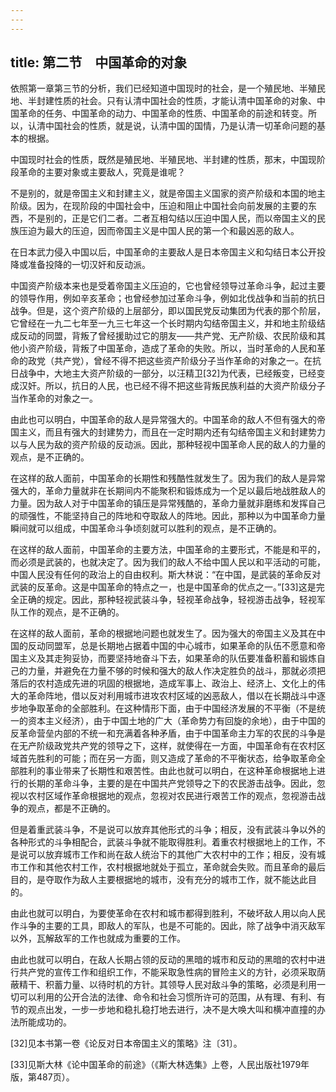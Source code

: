 ```yaml
---
---
---
```

title: 第二节　中国革命的对象
---




依照第一章第三节的分析，我们已经知道中国现时的社会，是一个殖民地、半殖民地、半封建性质的社会。只有认清中国社会的性质，才能认清中国革命的对象、中国革命的任务、中国革命的动力、中国革命的性质、中国革命的前途和转变。所以，认清中国社会的性质，就是说，认清中国的国情，乃是认清一切革命问题的基本的根据。

中国现时社会的性质，既然是殖民地、半殖民地、半封建的性质，那末，中国现阶段革命的主要对象或主要敌人，究竟是谁呢？

不是别的，就是帝国主义和封建主义，就是帝国主义国家的资产阶级和本国的地主阶级。因为，在现阶段的中国社会中，压迫和阻止中国社会向前发展的主要的东西，不是别的，正是它们二者。二者互相勾结以压迫中国人民，而以帝国主义的民族压迫为最大的压迫，因而帝国主义是中国人民的第一个和最凶恶的敌人。

在日本武力侵入中国以后，中国革命的主要敌人是日本帝国主义和勾结日本公开投降或准备投降的一切汉奸和反动派。

中国资产阶级本来也是受着帝国主义压迫的，它也曾经领导过革命斗争，起过主要的领导作用，例如辛亥革命；也曾经参加过革命斗争，例如北伐战争和当前的抗日战争。但是，这个资产阶级的上层部分，即以国民党反动集团为代表的那个阶层，它曾经在一九二七年至一九三七年这一个长时期内勾结帝国主义，并和地主阶级结成反动的同盟，背叛了曾经援助过它的朋友——共产党、无产阶级、农民阶级和其他小资产阶级，背叛了中国革命，造成了革命的失败。所以，当时革命的人民和革命的政党（共产党），曾经不得不把这些资产阶级分子当作革命的对象之一。在抗日战争中，大地主大资产阶级的一部分，以汪精卫[32]为代表，已经叛变，已经变成汉奸。所以，抗日的人民，也已经不得不把这些背叛民族利益的大资产阶级分子当作革命的对象之一。

由此也可以明白，中国革命的敌人是异常强大的。中国革命的敌人不但有强大的帝国主义，而且有强大的封建势力，而且在一定时期内还有勾结帝国主义和封建势力以与人民为敌的资产阶级的反动派。因此，那种轻视中国革命人民的敌人的力量的观点，是不正确的。

在这样的敌人面前，中国革命的长期性和残酷性就发生了。因为我们的敌人是异常强大的，革命力量就非在长期间内不能聚积和锻炼成为一个足以最后地战胜敌人的力量。因为敌人对于中国革命的镇压是异常残酷的，革命力量就非磨练和发挥自己的顽强性，不能坚持自己的阵地和夺取敌人的阵地。因此，那种以为中国革命力量瞬间就可以组成，中国革命斗争顷刻就可以胜利的观点，是不正确的。

在这样的敌人面前，中国革命的主要方法，中国革命的主要形式，不能是和平的，而必须是武装的，也就决定了。因为我们的敌人不给中国人民以和平活动的可能，中国人民没有任何的政治上的自由权利。斯大林说：“在中国，是武装的革命反对武装的反革命。这是中国革命的特点之一，也是中国革命的优点之一。”[33]这是完全正确的规定。因此，那种轻视武装斗争，轻视革命战争，轻视游击战争，轻视军队工作的观点，是不正确的。

在这样的敌人面前，革命的根据地问题也就发生了。因为强大的帝国主义及其在中国的反动同盟军，总是长期地占据着中国的中心城市，如果革命的队伍不愿意和帝国主义及其走狗妥协，而要坚持地奋斗下去，如果革命的队伍要准备积蓄和锻炼自己的力量，并避免在力量不够的时候和强大的敌人作决定胜负的战斗，那就必须把落后的农村造成先进的巩固的根据地，造成军事上、政治上、经济上、文化上的伟大的革命阵地，借以反对利用城市进攻农村区域的凶恶敌人，借以在长期战斗中逐步地争取革命的全部胜利。在这种情形下面，由于中国经济发展的不平衡（不是统一的资本主义经济），由于中国土地的广大（革命势力有回旋的余地），由于中国的反革命营垒内部的不统一和充满着各种矛盾，由于中国革命主力军的农民的斗争是在无产阶级政党共产党的领导之下，这样，就使得在一方面，中国革命有在农村区域首先胜利的可能；而在另一方面，则又造成了革命的不平衡状态，给争取革命全部胜利的事业带来了长期性和艰苦性。由此也就可以明白，在这种革命根据地上进行的长期的革命斗争，主要的是在中国共产党领导之下的农民游击战争。因此，忽视以农村区域作革命根据地的观点，忽视对农民进行艰苦工作的观点，忽视游击战争的观点，都是不正确的。

但是着重武装斗争，不是说可以放弃其他形式的斗争；相反，没有武装斗争以外的各种形式的斗争相配合，武装斗争就不能取得胜利。着重农村根据地上的工作，不是说可以放弃城市工作和尚在敌人统治下的其他广大农村中的工作；相反，没有城市工作和其他农村工作，农村根据地就处于孤立，革命就会失败。而且革命的最后目的，是夺取作为敌人主要根据地的城市，没有充分的城市工作，就不能达此目的。

由此也就可以明白，为要使革命在农村和城市都得到胜利，不破坏敌人用以向人民作斗争的主要的工具，即敌人的军队，也是不可能的。因此，除了战争中消灭敌军以外，瓦解敌军的工作也就成为重要的工作。

由此也就可以明白，在敌人长期占领的反动的黑暗的城市和反动的黑暗的农村中进行共产党的宣传工作和组织工作，不能采取急性病的冒险主义的方针，必须采取荫蔽精干、积蓄力量、以待时机的方针。其领导人民对敌斗争的策略，必须是利用一切可以利用的公开合法的法律、命令和社会习惯所许可的范围，从有理、有利、有节的观点出发，一步一步地和稳扎稳打地去进行，决不是大唤大叫和横冲直撞的办法所能成功的。



[32]见本书第一卷《论反对日本帝国主义的策略》注〔31〕。

[33]见斯大林《论中国革命的前途》（《斯大林选集》上卷，人民出版社1979年版，第487页）。